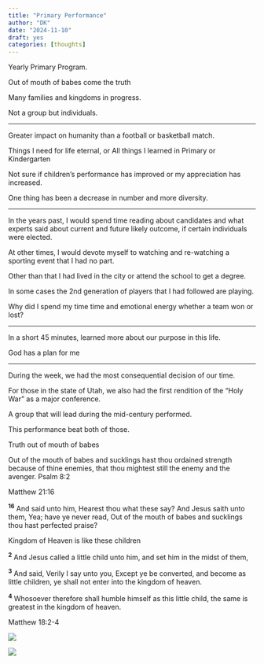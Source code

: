 ```yaml
---
title: "Primary Performance"
author: "DK"
date: "2024-11-10"
draft: yes
categories: [thoughts]
---
```


Yearly Primary Program.

Out of mouth of babes come the truth

Many families and kingdoms in progress.

Not a group but individuals.

------------------------------------------------------------------------

Greater impact on humanity than a football or basketball match.

Things I need for life eternal, or All things I learned in Primary or Kindergarten

Not sure if children's performance has improved or my appreciation has increased.

One thing has been a decrease in number and more diversity.

------------------------------------------------------------------------

In the years past, I would spend time reading about candidates and what experts said about current and future likely outcome, if certain individuals were elected.

At other times, I would devote myself to watching and re-watching a sporting event that I had no part.

Other than that I had lived in the city or attend the school to get a degree.

In some cases the 2nd generation of players that I had followed are playing.

Why did I spend my time time and emotional energy whether a team won or lost?

------------------------------------------------------------------------

In a short 45 minutes, learned more about our purpose in this life.

God has a plan for me

---

During the week, we had the most consequential decision of our time.

For those in the state of Utah, we also had the first rendition of the "Holy War" as a major conference.

A group that will lead during the mid-century performed.

This performance beat both of those.

Truth out of mouth of babes

Out of the mouth of babes and sucklings hast thou ordained strength because of thine enemies, that thou mightest still the enemy and the avenger. Psalm 8:2

Matthew 21:16

^**16**^ And said unto him, Hearest thou what these say? And Jesus saith unto them, Yea; have ye never read, Out of the mouth of babes and sucklings thou hast perfected praise?

Kingdom of Heaven is like these children

^**2**^ And Jesus called a little child unto him, and set him in the midst of them,

^**3**^ And said, Verily I say unto you, Except ye be converted, and become as little children, ye shall not enter into the kingdom of heaven.

^**4**^ Whosoever therefore shall humble himself as this little child, the same is greatest in the kingdom of heaven.

Matthew 18:2-4

![](front.jpg)

![](back.jpg)
